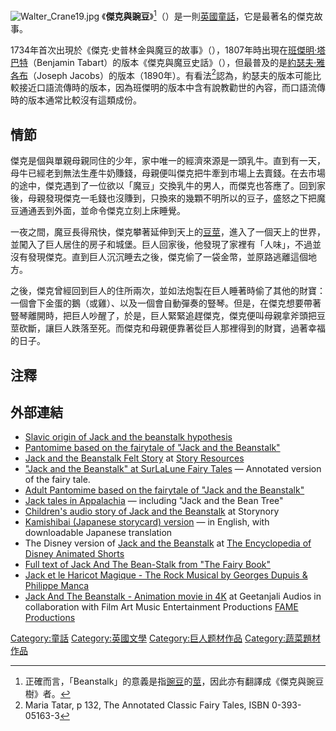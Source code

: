[[File:Walter_Crane19.jpg|thumb]]
《'''傑克與豌豆'''》<ref>正確而言，「Beanstalk」的意義是指[[豌豆|豌豆]]的[[莖|莖]]，因此亦有翻譯成《傑克與豌豆樹》者。</ref>（{{lang|en|Jack and the Beanstalk}}）是一則[[英國|英國]][[童話|童話]]，它是最著名的傑克故事。

1734年首次出現於《傑克‧史普林金與魔豆的故事》（{{lang|en|The Story of Jack Spriggins and the Enchanted Bean}}），1807年時出現在[[班傑明·塔巴特|班傑明·塔巴特]]（Benjamin Tabart）的版本《傑克與魔豆史話》（{{lang|en|The History of Jack and the Bean-Stalk}}），但最普及的是[[約瑟夫·雅各布|約瑟夫·雅各布]]（Joseph Jacobs）的版本（1890年）。有看法<ref>Maria Tatar, p 132, The Annotated Classic Fairy Tales, ISBN 0-393-05163-3</ref>認為，約瑟夫的版本可能比較接近口語流傳時的版本，因為班傑明的版本中含有說教勸世的內容，而口語流傳時的版本通常比較沒有這類成份。

==情節==
傑克是個與單親母親同住的少年，家中唯一的經濟來源是一頭乳牛。直到有一天，母牛已經老到無法生產牛奶賺錢，母親便叫傑克把牛牽到市場上去賣錢。在去市場的途中，傑克遇到了一位欲以「魔豆」交換乳牛的男人，而傑克也答應了。回到家後，母親發現傑克一毛錢也沒賺到，只換來的幾顆不明所以的豆子，盛怒之下把魔豆通通丟到外面，並命令傑克立刻上床睡覺。

一夜之間，魔豆長得飛快，傑克攀著延伸到天上的[[莖|豆莖]]，進入了一個天上的世界，並闖入了巨人居住的房子和城堡。巨人回家後，他發現了家裡有「人味」，不過並沒有發現傑克。直到巨人沉沉睡去之後，傑克偷了一袋金幣，並原路逃離這個地方。

之後，傑克曾經回到巨人的住所兩次，並如法炮製在巨人睡著時偷了其他的財寶：一個會下金蛋的鵝（或雞）、以及一個會自動彈奏的豎琴。但是，在傑克想要帶著豎琴離開時，把巨人吵醒了，於是，巨人緊緊追趕傑克，傑克便叫母親拿斧頭把豆莖砍斷，讓巨人跌落至死。而傑克和母親便靠著從巨人那裡得到的財寶，過著幸福的日子。

== 注釋 ==
{{reflist}}

==外部連結==
{{Wikisource}}
{{Commons category}}
* [http://www.wix.com/donnav/origin-of-jack-beanstalk Slavic origin of Jack and the beanstalk hypothesis]{{dead link|date=2018年5月 |bot=InternetArchiveBot |fix-attempted=yes }}
* [http://www.limelightscripts.co.uk Pantomime based on the fairytale of "Jack and the Beanstalk"] {{Wayback|url=http://www.limelightscripts.co.uk/ |date=20201101055257 }}
* [https://web.archive.org/web/20091101184102/http://www.storyresources.com/jack_and_the_beanstalk_felt_board_story.php Jack and the Beanstalk Felt Story] at [https://web.archive.org/web/20110724194339/http://www.storyresources.co.nz/ Story Resources]
* [https://web.archive.org/web/20180421191855/http://surlalunefairytales.com/jackbeanstalk/index.html "Jack and the Beanstalk" at SurLaLune Fairy Tales] — Annotated version of the fairy tale.
* [https://web.archive.org/web/20090604063717/http://afterdarktheatre.co.uk/ Adult Pantomime based on the fairytale of "Jack and the Beanstalk"]
* [https://web.archive.org/web/20130112130225/http://www2.ferrum.edu/applit/bibs/tales/index.htm#Jack Jack tales in Appalachia] — including "Jack and the Bean Tree"
* [https://web.archive.org/web/20080704110625/http://storynory.com/2006/01/31/jack-and-the-beanstalk-part-one/ Children's audio story of Jack and the Beanstalk] at Storynory
* [http://www.storycardtheater.com/products.html#jack Kamishibai (Japanese storycard) version] {{Wayback|url=http://www.storycardtheater.com/products.html#jack |date=20201109044856 }} — in English, with downloadable Japanese translation
* The Disney version of [https://web.archive.org/web/20160420164752/http://www.disneyshorts.org/shorts.aspx?shortID=4 Jack and the Beanstalk] at [https://www.webcitation.org/6Cch5CTjO?url=http://www.disneyshorts.org/ The Encyclopedia of Disney Animated Shorts]
* [http://www.tonightsbedtimestory.com/jack-and-the-bean-stalk/ Full text of Jack And The Bean-Stalk from "The Fairy Book"] {{Wayback|url=http://www.tonightsbedtimestory.com/jack-and-the-bean-stalk/ |date=20200926071854 }}
* [http://www.jacketleharicotmagique.fr/ Jack et le Haricot Magique - The Rock Musical by Georges Dupuis & Philippe Manca] {{Wayback|url=http://www.jacketleharicotmagique.fr/ |date=20130605154951 }}
* [https://web.archive.org/web/20160309170701/http://jackandthebeanstalk.in/ Jack And The Beanstalk - Animation movie in 4K] at Geetanjali Audios in collaboration with Film Art Music Entertainment Productions [https://web.archive.org/web/20190816080542/http://fameproductions.in/ FAME Productions]

{{tsl|en|Template:Jack|state=collapsed}}

{{DEFAULTSORT:Jack and the Beanstalk}}
[[Category:童話|Category:童話]]
[[Category:英國文學|Category:英國文學]]
[[Category:巨人题材作品|Category:巨人题材作品]]
[[Category:蔬菜題材作品|Category:蔬菜題材作品]]